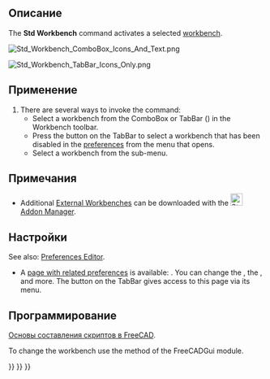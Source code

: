 <languages/>

<div class="mw-translate-fuzzy">
{{Docnav/ru
|[[Std_RandomColor/ru|Команда "Случайный цвет"]]
|[[Std_TreeSyncView/ru|Опция "Синхронизировать вид"]]
|[[Std_View_Menu/ru|Меню "Вид"]]
|IconL=Std_RandomColor.svg
|IconR=Std_TreeSyncView.svg
|IconC=Freecad.svg
}}
</div>

<div class="mw-translate-fuzzy">
<!--Empty=1 to suppress icon-->
{{GuiCommand/ru
|Name=Std Workbench
|Name/ru=Std Workbench
|Empty=1
|MenuLocation={{StdMenu|[[Std View Menu/ru|Вид]]}} → Верстак
|Workbenches=[[Workbenches/ru|Верстаки]]
|SeeAlso=
}}
</div>

<span id="Description"></span>
==Описание==

The '''Std Workbench''' command activates a selected [[Workbenches|workbench]].

[[Image:Std_Workbench_ComboBox_Icons_And_Text.png]]
{{Caption|The default ComboBox Workbench selector type}}

[[Image:Std_Workbench_TabBar_Icons_Only.png]]
{{Caption|The optional TabBar Workbench selector type (here displayed with icons only) {{Version|1.0}}}}

<span id="Usage"></span>
==Применение==

# There are several ways to invoke the command:
#* Select a workbench from the ComboBox or TabBar ({{Version|1.0}}) in the Workbench toolbar.
#* Press the {{Button|[[Image:List-add.svg|x16px]][[Image:Toolbar_flyout_arrow.svg|x16px]]}} button on the TabBar to select a workbench that has been disabled in the [[Preferences_Editor#Available_Workbenches|preferences]] from the menu that opens.
#* Select a workbench from the {{MenuCommand|View → Workbench}} sub-menu.

<span id="Notes"></span>
==Примечания==

* Additional [[External_Workbenches|External Workbenches]] can be downloaded with the [[Image:Std_AddonMgr.svg|24px]] [[Std_AddonMgr|Addon Manager]].

<span id="Preferences"></span>
==Настройки==

See also: [[Preferences_Editor|Preferences Editor]].

* A [[Preferences_Editor#Available_Workbenches|page with related preferences]] is available: {{MenuCommand|Edit → Preferences → Workbenches → Available Workbenches}}. You can change the {{MenuCommand|Start up workbench}}, the {{MenuCommand|Workbench selector type}}, and more. The {{Button|[[Image:List-add.svg|x16px]][[Image:Toolbar_flyout_arrow.svg|x16px]]}} button on the TabBar gives access to this page via its menu.

<span id="Scripting"></span>
==Программирование==

<div class="mw-translate-fuzzy">
{{Emphasis|Смотрите так же:}} [[FreeCAD_Scripting_Basics/ru|Основы составления скриптов в FreeCAD]].
</div>

To change the workbench use the {{incode|activateWorkbench}} method of the FreeCADGui module.

{{Code|code=
import FreeCADGui

FreeCADGui.activateWorkbench("PartDesignWorkbench")
}}


<div class="mw-translate-fuzzy">
{{Docnav/ru
|[[Std_RandomColor/ru|Команда "Случайный цвет"]]
|[[Std_TreeSyncView/ru|Опция "Синхронизировать вид"]]
|[[Std_View_Menu/ru|Меню "Вид"]]
|IconL=Std_RandomColor.svg
|IconR=Std_TreeSyncView.svg
|IconC=Freecad.svg
}}
</div>

{{Std Base navi{{#translation:}}}}
{{Userdocnavi{{#translation:}}}}
{{Interface navi{{#translation:}}}}